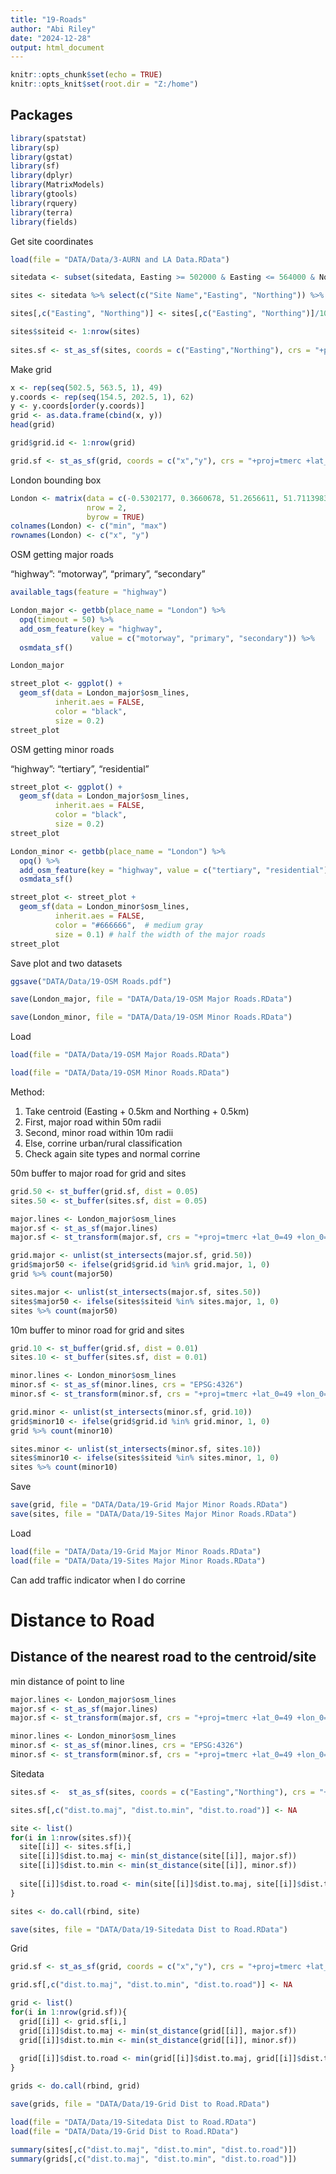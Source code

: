 ---
title: "19-Roads"
author: "Abi Riley"
date: "2024-12-28"
output: html_document
---

```{r setup, include=FALSE}
knitr::opts_chunk$set(echo = TRUE)
knitr::opts_knit$set(root.dir = "Z:/home")

```


## Packages 

```{r packages, echo= FALSE}

library(spatstat)
library(sp)
library(gstat)
library(sf)
library(dplyr)
library(MatrixModels)
library(gtools)
library(rquery)
library(terra)
library(fields)

```


Get site coordinates

```{r coords}

load(file = "DATA/Data/3-AURN and LA Data.RData")

sitedata <- subset(sitedata, Easting >= 502000 & Easting <= 564000 & Northing >= 153000 & Northing <= 203000)

sites <- sitedata %>% select(c("Site Name","Easting", "Northing")) %>% unique()

sites[,c("Easting", "Northing")] <- sites[,c("Easting", "Northing")]/1000

sites$siteid <- 1:nrow(sites)
 
sites.sf <- st_as_sf(sites, coords = c("Easting","Northing"), crs = "+proj=tmerc +lat_0=49 +lon_0=-2 +k=0.999601272 +x_0=400000 +y_0=-100000 +ellps=airy +units=km +no_defs")

```

Make grid 

```{r grid}

x <- rep(seq(502.5, 563.5, 1), 49)
y.coords <- rep(seq(154.5, 202.5, 1), 62)
y <- y.coords[order(y.coords)]
grid <- as.data.frame(cbind(x, y))
head(grid)

grid$grid.id <- 1:nrow(grid)

grid.sf <- st_as_sf(grid, coords = c("x","y"), crs = "+proj=tmerc +lat_0=49 +lon_0=-2 +k=0.999601272 +x_0=400000 +y_0=-100000 +ellps=airy +units=km +no_defs")

```
London bounding box

```{r bbox}

London <- matrix(data = c(-0.5302177, 0.3660678, 51.2656611, 51.7113983),
                 nrow = 2,
                 byrow = TRUE)
colnames(London) <- c("min", "max")
rownames(London) <- c("x", "y")

```

OSM getting major roads

"highway": "motorway", "primary", "secondary"

```{r major}

available_tags(feature = "highway")

London_major <- getbb(place_name = "London") %>%
  opq(timeout = 50) %>%
  add_osm_feature(key = "highway", 
                  value = c("motorway", "primary", "secondary")) %>%
  osmdata_sf()

London_major

street_plot <- ggplot() +
  geom_sf(data = London_major$osm_lines,
          inherit.aes = FALSE,
          color = "black",
          size = 0.2)
street_plot

```

OSM getting minor roads

"highway": "tertiary", "residential"

```{r minor}

street_plot <- ggplot() +
  geom_sf(data = London_major$osm_lines,
          inherit.aes = FALSE,
          color = "black",
          size = 0.2)
street_plot

London_minor <- getbb(place_name = "London") %>%
  opq() %>%
  add_osm_feature(key = "highway", value = c("tertiary", "residential")) %>%
  osmdata_sf()

street_plot <- street_plot +
  geom_sf(data = London_minor$osm_lines,
          inherit.aes = FALSE,
          color = "#666666",  # medium gray
          size = 0.1) # half the width of the major roads
street_plot

```

Save plot and two datasets


```{r save}

ggsave("DATA/Data/19-OSM Roads.pdf")

save(London_major, file = "DATA/Data/19-OSM Major Roads.RData")

save(London_minor, file = "DATA/Data/19-OSM Minor Roads.RData")

```

Load

```{r load}

load(file = "DATA/Data/19-OSM Major Roads.RData")

load(file = "DATA/Data/19-OSM Minor Roads.RData")

```


Method:

1. Take centroid (Easting + 0.5km and Northing + 0.5km)
2. First, major road within 50m radii
3. Second, minor road within 10m radii
4. Else, corrine urban/rural classification
5. Check again site types and normal corrine

50m buffer to major road for grid and sites


```{r 50m}

grid.50 <- st_buffer(grid.sf, dist = 0.05)
sites.50 <- st_buffer(sites.sf, dist = 0.05)

major.lines <- London_major$osm_lines
major.sf <- st_as_sf(major.lines)
major.sf <- st_transform(major.sf, crs = "+proj=tmerc +lat_0=49 +lon_0=-2 +k=0.999601272 +x_0=400000 +y_0=-100000 +ellps=airy +units=km +no_defs")

grid.major <- unlist(st_intersects(major.sf, grid.50))
grid$major50 <- ifelse(grid$grid.id %in% grid.major, 1, 0)
grid %>% count(major50)

sites.major <- unlist(st_intersects(major.sf, sites.50))
sites$major50 <- ifelse(sites$siteid %in% sites.major, 1, 0)
sites %>% count(major50)

```


10m buffer to minor road for grid and sites

```{r 10m}

grid.10 <- st_buffer(grid.sf, dist = 0.01)
sites.10 <- st_buffer(sites.sf, dist = 0.01)

minor.lines <- London_minor$osm_lines
minor.sf <- st_as_sf(minor.lines, crs = "EPSG:4326")
minor.sf <- st_transform(minor.sf, crs = "+proj=tmerc +lat_0=49 +lon_0=-2 +k=0.999601272 +x_0=400000 +y_0=-100000 +ellps=airy +units=km +no_defs")

grid.minor <- unlist(st_intersects(minor.sf, grid.10))
grid$minor10 <- ifelse(grid$grid.id %in% grid.minor, 1, 0)
grid %>% count(minor10)

sites.minor <- unlist(st_intersects(minor.sf, sites.10))
sites$minor10 <- ifelse(sites$siteid %in% sites.minor, 1, 0)
sites %>% count(minor10)

```

Save

```{r save}

save(grid, file = "DATA/Data/19-Grid Major Minor Roads.RData")
save(sites, file = "DATA/Data/19-Sites Major Minor Roads.RData")

```

Load

```{r save}

load(file = "DATA/Data/19-Grid Major Minor Roads.RData")
load(file = "DATA/Data/19-Sites Major Minor Roads.RData")

```

Can add traffic indicator when I do corrine


# Distance to Road

## Distance of the nearest road to the centroid/site

min distance of point to line

```{r distance}

major.lines <- London_major$osm_lines
major.sf <- st_as_sf(major.lines)
major.sf <- st_transform(major.sf, crs = "+proj=tmerc +lat_0=49 +lon_0=-2 +k=0.999601272 +x_0=400000 +y_0=-100000 +ellps=airy +units=km +no_defs")

minor.lines <- London_minor$osm_lines
minor.sf <- st_as_sf(minor.lines, crs = "EPSG:4326")
minor.sf <- st_transform(minor.sf, crs = "+proj=tmerc +lat_0=49 +lon_0=-2 +k=0.999601272 +x_0=400000 +y_0=-100000 +ellps=airy +units=km +no_defs")

```

Sitedata 

```{r sitedata}

sites.sf <-  st_as_sf(sites, coords = c("Easting","Northing"), crs = "+proj=tmerc +lat_0=49 +lon_0=-2 +k=0.999601272 +x_0=400000 +y_0=-100000 +ellps=airy +units=km +no_defs")

sites.sf[,c("dist.to.maj", "dist.to.min", "dist.to.road")] <- NA

site <- list()
for(i in 1:nrow(sites.sf)){
  site[[i]] <- sites.sf[i,]
  site[[i]]$dist.to.maj <- min(st_distance(site[[i]], major.sf))
  site[[i]]$dist.to.min <- min(st_distance(site[[i]], minor.sf))
  
  site[[i]]$dist.to.road <- min(site[[i]]$dist.to.maj, site[[i]]$dist.to.min)
}

sites <- do.call(rbind, site)

save(sites, file = "DATA/Data/19-Sitedata Dist to Road.RData")


```

Grid

```{r gridcells}

grid.sf <- st_as_sf(grid, coords = c("x","y"), crs = "+proj=tmerc +lat_0=49 +lon_0=-2 +k=0.999601272 +x_0=400000 +y_0=-100000 +ellps=airy +units=km +no_defs")

grid.sf[,c("dist.to.maj", "dist.to.min", "dist.to.road")] <- NA

grid <- list()
for(i in 1:nrow(grid.sf)){
  grid[[i]] <- grid.sf[i,]
  grid[[i]]$dist.to.maj <- min(st_distance(grid[[i]], major.sf))
  grid[[i]]$dist.to.min <- min(st_distance(grid[[i]], minor.sf))
  
  grid[[i]]$dist.to.road <- min(grid[[i]]$dist.to.maj, grid[[i]]$dist.to.min)
}

grids <- do.call(rbind, grid)

save(grids, file = "DATA/Data/19-Grid Dist to Road.RData")

```


```{r check}

load(file = "DATA/Data/19-Sitedata Dist to Road.RData")
load(file = "DATA/Data/19-Grid Dist to Road.RData")

summary(sites[,c("dist.to.maj", "dist.to.min", "dist.to.road")])
summary(grids[,c("dist.to.maj", "dist.to.min", "dist.to.road")])


```